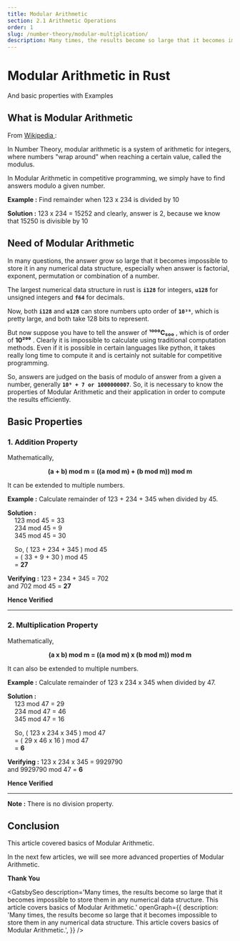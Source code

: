 ```yaml
---
title: Modular Arithmetic
section: 2.1 Arithmetic Operations
order: 1
slug: /number-theory/modular-multiplication/
description: Many times, the results become so large that it becomes impossible to store them in any numerical data structure. This article covers basics of Modular Arithmetic.
---
```


# Modular Arithmetic in Rust
And basic properties with Examples

## What is Modular Arithmetic

From <a target="_blank" rel="noreferrer noopener" href="https://en.wikipedia.org/wiki/Modular_arithmetic#:~:text=In%20mathematics%2C%20modular%20arithmetic%20is,Disquisitiones%20Arithmeticae%2C%20published%20in%201801."> Wikipedia </a>:

In Number Theory, modular arithmetic is a system of arithmetic for integers, where numbers "wrap around" when reaching a certain value, called the modulus.

In Modular Arithmetic in competitive programming, we simply have to find answers modulo a given number. 

**Example :** Find remainder when 123 x 234 is divided by 10

**Solution :** 123 x 234 = 15252 and clearly, answer is 2, because we know that 15250 is divisible by 10

## Need of Modular Arithmetic

In many questions, the answer grow so large that it becomes impossible to store it in any numerical data structure, especially when answer is factorial, exponent, permutation or combination of a number.

The largest numerical data structure in rust is **`i128`** for integers, **`u128`** for unsigned integers and **`f64`** for decimals.

Now, both **`i128`** and **`u128`** can store numbers upto order of **`10³⁸`**, which is pretty large, and both take 128 bits to represent.

But now suppose you have to tell the answer of **¹⁰⁰⁰C₅₀₀** , which is of order of **10²⁹⁹** . Clearly it is impossible to calculate using traditional computation methods. Even if it is possible in certain languages like python, it takes really long time to compute it and is certainly not suitable for competitive programming.

So, answers are judged on the basis of modulo of answer from a given a number, generally **`10⁹ + 7 or 1000000007`**. So, it is necessary to know the properties of Modular Arithmetic and their application in order to compute the results efficiently.

## Basic Properties
### 1. Addition Property

Mathematically,
<center> <b>(a + b) mod m = ((a mod m) + (b mod m)) mod m</b> </center>

It can be extended to multiple numbers.

**Example :** Calculate remainder of 123 + 234 + 345 when divided by 45.

**Solution :**<br />
&nbsp; &nbsp; 123 mod 45 = 33 <br />
&nbsp; &nbsp; 234 mod 45 = 9 <br />
&nbsp; &nbsp; 345 mod 45 = 30 <br />

&nbsp; &nbsp; So, ( 123 + 234 + 345 ) mod 45 <br />
&nbsp; &nbsp; = ( 33 + 9 + 30 ) mod 45 <br />
&nbsp; &nbsp; = **27** <br />

**Verifying :**
123 + 234 + 345 = 702 <br />
and 702 mod 45 = **27** <br />

**Hence Verified**

<hr />

### 2. Multiplication Property

Mathematically,
<center> <b>(a x b) mod m = ((a mod m) x (b mod m)) mod m</b> </center>

It can also be extended to multiple numbers.

**Example :** Calculate remainder of 123 x 234 x 345 when divided by 47.

**Solution :**<br />
&nbsp; &nbsp; 123 mod 47 = 29 <br />
&nbsp; &nbsp; 234 mod 47 = 46 <br />
&nbsp; &nbsp; 345 mod 47 = 16 <br />

&nbsp; &nbsp; So, ( 123 x 234 x 345 ) mod 47 <br />
&nbsp; &nbsp; = ( 29 x  46 x  16 ) mod 47 <br />
&nbsp; &nbsp; = **6** <br />

**Verifying :**
123 x 234 x 345 = 9929790 <br />
and 9929790 mod 47 = **6** <br />

**Hence Verified**

<hr />

**Note :** There is no division property.

## Conclusion

This article covered basics of Modular Arithmetic.

In the next few articles, we will see more advanced properties of Modular Arithmetic.

**Thank You**


<GatsbySeo 
description='Many times, the results become so large that it becomes impossible to store them in any numerical data structure. This article covers basics of Modular Arithmetic.'
openGraph={{
        description: 'Many times, the results become so large that it becomes impossible to store them in any numerical data structure. This article covers basics of Modular Arithmetic.',
}}
/>

